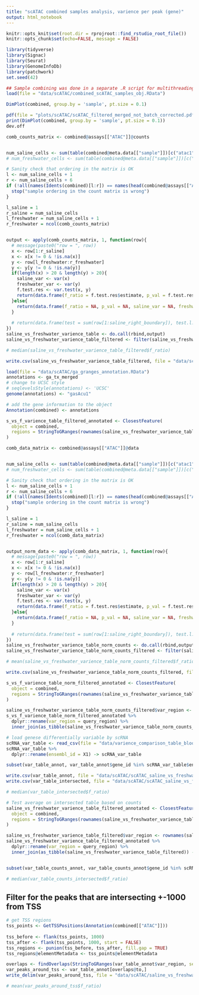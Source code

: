 ```yaml
---
title: "scATAC combined samples analysis, varience per peak (gene)"
output: html_notebook
---
```


```r
knitr::opts_knit$set(root.dir = rprojroot::find_rstudio_root_file())
knitr::opts_chunk$set(echo=FALSE, message = FALSE)
```

```r
library(tidyverse)
library(Signac)
library(Seurat)
library(GenomeInfoDb)
library(patchwork)
set.seed(42)
```

```r
## Sample combining was done in a separate .R script for multithreading utilisation
load(file = "data/scATAC/combined_scATAC_samples_obj.RData")
```

```r
DimPlot(combined, group.by = 'sample', pt.size = 0.1)
```

```r
pdf(file = "plots/scATAC/scATAC_filtered_merged_not_batch_corrected.pdf")
print(DimPlot(combined, group.by = 'sample', pt.size = 0.1))
dev.off
```


```r
comb_counts_matrix <- combined@assays[["ATAC"]]@counts


num_saline_cells <- sum(table(combined@meta.data[["sample"]])[c("atac1", "atac2")])
# num_freshwater_cells <- sum(table(combined@meta.data[["sample"]])[c("atac3", "atac4")])

# Sanity check that ordering in the matrix is OK
l <- num_saline_cells + 1
r <- num_saline_cells + 6
if (!all(names(Idents(combined)[l:r]) == names(head(combined@assays[["ATAC"]]@fragments[[3]]@cells)))){
  stop("sample ordering in the count matrix is wrong")
}

l_saline = 1
r_saline = num_saline_cells 
l_freshwater = num_saline_cells + 1
r_freshwater = ncol(comb_counts_matrix)


output <- apply(comb_counts_matrix, 1, function(row){
  # message(paste0("row = ", row))
  x <- row[1:r_saline]
  x <- x[x != 0 & !is.na(x)]
  y <- row[l_freshwater:r_freshwater]
  y <- y[y != 0 & !is.na(y)]
  if(length(x) > 20 & length(y) > 20){
    saline_var <- var(x)
    freshwater_var <- var(y)
    f.test.res <- var.test(x, y)
    return(data.frame(f_ratio = f.test.res$estimate, p_val = f.test.res$p.value, saline_var = saline_var, freshwater_var = freshwater_var))
  }else{
    return(data.frame(f_ratio = NA, p_val = NA, saline_var = NA, freshwater_var = NA))
  }
  
  # return(data.frame(test = sum(row[1:saline_right_boundary]), test.l.1 = length(row[1:saline_right_boundary]), test.l.2 = length(row[freshwater_left_boundary:freshwater_right_boundary])))
})
saline_vs_freshwater_varience_table <- do.call(rbind,output)
saline_vs_freshwater_varience_table_filtered <- filter(saline_vs_freshwater_varience_table,  p_val < 0.05 & f_ratio > 0 & f_ratio != Inf & p_val != 0)
```


```r
# median(saline_vs_freshwater_varience_table_filtered$f_ratio)
```

```r
write.csv(saline_vs_freshwater_varience_table_filtered, file = "data/scATAC/saline_vs_freshwater_varience_table_filtered.csv")
```


```r
load(file = "data/scATAC/ga_granges_annotation.RData")
annotations <- ga_tx_merged
# change to UCSC style 
# seqlevelsStyle(annotations) <- 'UCSC'
genome(annotations) <- "gasAcu1"

# add the gene information to the object
Annotation(combined) <- annotations
```


```r
s_vs_f_varience_table_filtered_annotated <- ClosestFeature(
  object = combined,
  regions = StringToGRanges(rownames(saline_vs_freshwater_varience_table), sep = c("-", "-"))
)
```

```r
comb_data_matrix <- combined@assays[["ATAC"]]@data


num_saline_cells <- sum(table(combined@meta.data[["sample"]])[c("atac1", "atac2")])
# num_freshwater_cells <- sum(table(combined@meta.data[["sample"]])[c("atac3", "atac4")])

# Sanity check that ordering in the matrix is OK
l <- num_saline_cells + 1
r <- num_saline_cells + 6
if (!all(names(Idents(combined)[l:r]) == names(head(combined@assays[["ATAC"]]@fragments[[3]]@cells)))){
  stop("sample ordering in the count matrix is wrong")
}

l_saline = 1
r_saline = num_saline_cells 
l_freshwater = num_saline_cells + 1
r_freshwater = ncol(comb_data_matrix)


output_norm_data <- apply(comb_data_matrix, 1, function(row){
  # message(paste0("row = ", row))
  x <- row[1:r_saline]
  x <- x[x != 0 & !is.na(x)]
  y <- row[l_freshwater:r_freshwater]
  y <- y[y != 0 & !is.na(y)]
  if(length(x) > 20 & length(y) > 20){
    saline_var <- var(x)
    freshwater_var <- var(y)
    f.test.res <- var.test(x, y)
    return(data.frame(f_ratio = f.test.res$estimate, p_val = f.test.res$p.value, saline_var = saline_var, freshwater_var = freshwater_var))
  }else{
    return(data.frame(f_ratio = NA, p_val = NA, saline_var = NA, freshwater_var = NA))
  }
  
  # return(data.frame(test = sum(row[1:saline_right_boundary]), test.l.1 = length(row[1:saline_right_boundary]), test.l.2 = length(row[freshwater_left_boundary:freshwater_right_boundary])))
})
saline_vs_freshwater_varience_table_norm_counts <- do.call(rbind,output_norm_data)
saline_vs_freshwater_varience_table_norm_counts_filtered <- filter(saline_vs_freshwater_varience_table_norm_counts,  p_val < 0.05 & f_ratio > 0 & f_ratio != Inf & p_val != 0)
```



```r
# mean(saline_vs_freshwater_varience_table_norm_counts_filtered$f_ratio)
```

```r
write.csv(saline_vs_freshwater_varience_table_norm_counts_filtered, file = "data/scATAC/saline_vs_freshwater_varience_table_norm_counts_filtered.csv")
```


```r
s_vs_f_varience_table_norm_filtered_annotated <- ClosestFeature(
  object = combined,
  regions = StringToGRanges(rownames(saline_vs_freshwater_varience_table_norm_counts_filtered), sep = c("-", "-"))
)
```

```r
saline_vs_freshwater_varience_table_norm_counts_filtered$var_region <- rownames(saline_vs_freshwater_varience_table_norm_counts_filtered)
s_vs_f_varience_table_norm_filtered_annotated %>% 
  dplyr::rename(var_region = query_region) %>% 
  inner_join(as_tibble(saline_vs_freshwater_varience_table_norm_counts_filtered)) -> var_table_annot
```

```r
# load genese differentially variable by scRNA
scRNA_var_table <- read_csv(file = "data/varience_comparison_table_blood_cluster.csv")
scRNA_var_table %>% 
  dplyr::rename(ensembl_id = X1) -> scRNA_var_table
```

```r
subset(var_table_annot, var_table_annot$gene_id %in% scRNA_var_table$ensembl_id) -> var_table_intersected 
```

```r
write.csv(var_table_annot, file = "data/scATAC/scATAC_saline_vs_freshwater_var_table_annot.csv")
write.csv(var_table_intersected, file = "data/scATAC/scATAC_saline_vs_freshwater_var_table_annot_intersected_scRNA.csv")

```


```r
# median(var_table_intersected$f_ratio)
```


```r
# Test average on intersected table based on counts
saline_vs_freshwater_varience_table_filtered_annotated <- ClosestFeature(
  object = combined,
  regions = StringToGRanges(rownames(saline_vs_freshwater_varience_table_filtered), sep = c("-", "-"))
)

saline_vs_freshwater_varience_table_filtered$var_region <- rownames(saline_vs_freshwater_varience_table_filtered)
saline_vs_freshwater_varience_table_filtered_annotated %>% 
  dplyr::rename(var_region = query_region) %>% 
  inner_join(as_tibble(saline_vs_freshwater_varience_table_filtered)) -> var_table_counts_annot


subset(var_table_counts_annot, var_table_counts_annot$gene_id %in% scRNA_var_table$ensembl_id) -> var_table_counts_intersected 

# median(var_table_counts_intersected$f_ratio)
```
  
## Filter for the peaks that are intersecting +-1000 from TSS

```r
# get TSS regions
tss_points <- GetTSSPositions(Annotation(combined[["ATAC"]]))
 
tss_before <- flank(tss_points, 1000)
tss_after <- flank(tss_points, 1000, start = FALSE)
tss_regions <- punion(tss_before, tss_after, fill.gap = TRUE)
tss_regions@elementMetadata <- tss_points@elementMetadata
```

```r
overlaps <- findOverlaps(StringToGRanges(var_table_annot$var_region, sep = c("-", "-")), tss_regions)
var_peaks_around_tss <- var_table_annot[overlaps@to,]
write_delim(var_peaks_around_tss, file = "data/scATAC/saline_vs_freshwater_varience_peaks_around_TSS.tsv")
```

```r
# mean(var_peaks_around_tss$f_ratio)
```



